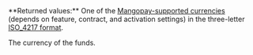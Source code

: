 <ParamField body="Currency" type="string">     
**Returned values:** One of the <a href="/guides/currencies" target="_blank">Mangopay-supported currencies</a> (depends on feature, contract, and activation settings) in the three-letter <a href="/api-reference/overview/data-formats" target="_blank">ISO_4217 format</a>.

The currency of the funds. 
</ParamField>